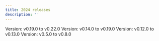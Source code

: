 ```yaml
---
title: 2024 releases
description: ''
---
```


<CardGroup cols={3}>
  <Card
    title='August 2024'
    icon='book-open'
    href='/release-notes/August_2024' >
    Version: v0.19.0 to v0.22.0
  </Card>
  <Card
    title='July 2024'
    icon='book-open'
    href='/release-notes/July_2024' >
    Version: v0.14.0 to v0.19.0
  </Card>
  <Card
    title='June 2024'
    icon='book-open'
    href='/release-notes/June_2024' >
    Version: v0.12.0 to v0.13.0
  </Card>
  <Card
    title='May 2024'
    icon='book-open'
    href='/release-notes/May_2024' >
    Version: v0.5.0 to v0.8.0
  </Card>
</CardGroup>

